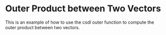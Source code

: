 Outer Product between Two Vectors
==================================

This is an example of how to use the csdl outer function to compute
the outer product between two vectors.


<WorkedExample />
